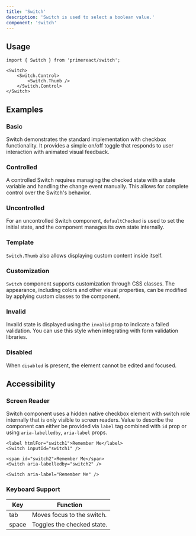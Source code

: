 ```yaml
---
title: 'Switch'
description: 'Switch is used to select a boolean value.'
component: 'switch'
---
```


## Usage

```tsx
import { Switch } from 'primereact/switch';
```

```tsx
<Switch>
    <Switch.Control>
        <Switch.Thumb />
    </Switch.Control>
</Switch>
```

## Examples

### Basic

Switch demonstrates the standard implementation with checkbox functionality. It provides a simple on/off toggle that responds to user interaction with animated visual feedback.

<DocExampleViewer name="switch:basic-demo" />

### Controlled

A controlled Switch requires managing the checked state with a state variable and handling the change event manually. This allows for complete control over the Switch's behavior.

<DocExampleViewer name="switch:controlled-demo" />

### Uncontrolled

For an uncontrolled Switch component, `defaultChecked` is used to set the initial state, and the component manages its own state internally.

<DocExampleViewer name="switch:uncontrolled-demo" />

### Template

`Switch.Thumb` also allows displaying custom content inside itself.

<DocExampleViewer name="switch:template-demo" />

### Customization

`Switch` component supports customization through CSS classes. The appearance, including colors and other visual properties, can be modified by applying custom classes to the component.

<DocExampleViewer name="switch:customization-demo" />

### Invalid

Invalid state is displayed using the `invalid` prop to indicate a failed validation. You can use this style when integrating with form validation libraries.

<DocExampleViewer name="switch:invalid-demo" />

### Disabled

When `disabled` is present, the element cannot be edited and focused.

<DocExampleViewer name="switch:disabled-demo" />

## Accessibility

### Screen Reader

Switch component uses a hidden native checkbox element with switch role internally that is only visible to screen readers. Value to describe the component can either be provided via `label` tag combined with `id` prop or using `aria-labelledby`, `aria-label` props.

```tsx
<label htmlFor="switch1">Remember Me</label>
<Switch inputId="switch1" />

<span id="switch2">Remember Me</span>
<Switch aria-labelledby="switch2" />

<Switch aria-label="Remember Me" />
```

### Keyboard Support

| Key   | Function                   |
| ----- | -------------------------- |
| tab   | Moves focus to the switch. |
| space | Toggles the checked state. |
